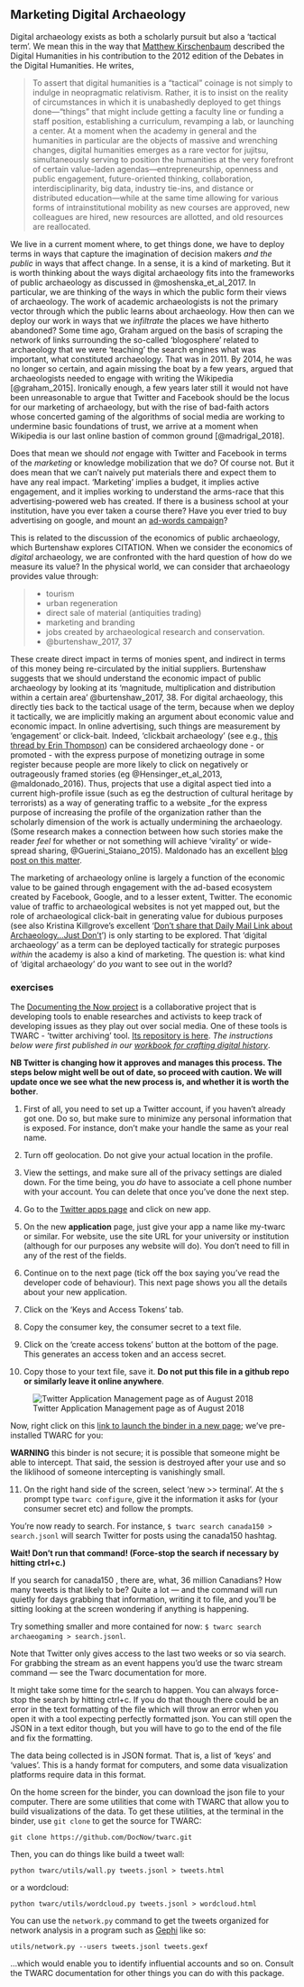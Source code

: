 ## Marketing Digital Archaeology

Digital archaeology exists as both a scholarly pursuit but also a 'tactical term'. We mean this in the way that [Matthew Kirschenbaum](http://dhdebates.gc.cuny.edu/debates/text/48) described the Digital Humanities in his contribution to the 2012 edition of the Debates in the Digital Humanities. He writes,

>To assert that digital humanities is a “tactical” coinage is not simply to indulge in neopragmatic relativism. Rather, it is to insist on the reality of circumstances in which it is unabashedly deployed to get things done—“things” that might include getting a faculty line or funding a staff position, establishing a curriculum, revamping a lab, or launching a center. At a moment when the academy in general and the humanities in particular are the objects of massive and wrenching changes, digital humanities emerges as a rare vector for jujitsu, simultaneously serving to position the humanities at the very forefront of certain value-laden agendas—entrepreneurship, openness and public engagement, future-oriented thinking, collaboration, interdisciplinarity, big data, industry tie-ins, and distance or distributed education—while at the same time allowing for various forms of intrainstitutional mobility as new courses are approved, new colleagues are hired, new resources are allotted, and old resources are reallocated.

We live in a current moment where, to get things done, we have to deploy terms in ways that capture the imagination of decision makers _and the public_ in ways that affect change. In a sense, it is a kind of marketing. But it is worth thinking about the ways digital archaeology fits into the frameworks of public archaeology as discussed in @moshenska_et_al_2017. In particular, we are thinking of the ways in which the public form their views of archaeology. The work of academic archaeologists is not the primary vector through which the public learns about archaeology. How then can we deploy our work in ways that we _infiltrate_ the places we have hitherto abandoned? Some time ago, Graham argued on the basis of scraping the network of links surrounding the so-called 'blogosphere' related to archaeology that we were 'teaching' the search engines what was important, what constituted archaeology. That was in 2011. By 2014, he was no longer so certain, and again missing the boat by a few years, argued that archaeologists needed to engage with writing the Wikipedia [@graham_2015]. Ironically enough, a few years later still it would not have been unreasonable to argue that Twitter and Facebook should be the locus for our marketing of archaeology, but with the rise of bad-faith actors whose concerted gaming of the algorithms of social media are working to undermine basic foundations of trust, we arrive at a moment when Wikipedia is our last online bastion of common ground [@madrigal_2018].

Does that mean we should _not_ engage with Twitter and Facebook in terms of the _marketing_ or knowledge mobilization that we do? Of course not. But it does mean that we can't naively put materials there and expect them to have any real impact. 'Marketing' implies a budget, it implies active engagement, and it implies working to understand the arms-race that this advertising-powered web has created. If there is a business school at your institution, have you ever taken a course there? Have you ever tried to buy advertising on google, and mount an [ad-words campaign](https://ads.google.com/home/)? 

This is related to the discussion of the economics of public archaeology, which Burtenshaw explores CITATION. When we consider the economics of _digital_ archaeology, we are confronted with the hard question of how do we measure its value? In the physical world, we can consider that archaeology provides value through:

> - tourism
> - urban regeneration
> - direct sale of material (antiquities trading)
> - marketing and branding
> - jobs created by archaeological research and conservation.
- @burtenshaw_2017, 37

These create direct impact in terms of monies spent, and indirect in terms of this money being re-circulated by the initial suppliers. Burtenshaw suggests that we should understand the economic impact of public archaeology by looking at its 'magnitude, multiplication and distribution within a certain area' @burtenshaw_2017, 38. For digital archaeology, this directly ties back to the tactical usage of the term, because when we deploy it tactically, we are implicitly making an argument about economic value and economic impact. In online advertising, such things are measurement by 'engagement' or click-bait. Indeed, 'clickbait archaeology' (see e.g., [this thread by Erin Thompson](https://twitter.com/artcrimeprof/status/1002345847068217345)) can be considered archaeology done - or promoted - with the express purpose of monetizing outrage in some register because people are more likely to click on negatively or outrageously framed stories (eg @Hensinger_et_al_2013, @maldonado_2016). Thus, projects that use a digital aspect tied into a current high-profile issue (such as eg the destruction of cultural heritage by terrorists) as a way of generating traffic to a website _for the express purpose of increasing the profile of the organization rather than the scholarly dimension of the work is actually undermining the archaeology. (Some research makes a connection between how such stories make the reader _feel_ for whether or not something will achieve 'virality' or wide-spread sharing, @Guerini_Staiano_2015). Maldonado has an excellent [blog post on this matter](http://almostarchaeology.com/post/154387752118/archaeologypost-truth). 

The marketing of archaeology online is largely a function of the economic value to be gained through engagement with the ad-based ecosystem created by Facebook, Google, and to a lesser extent, Twitter. The economic value of traffic to archaeological websites is not yet mapped out, but the role of archaeological click-bait in generating value for dubious purposes (see also Kristina Killgrove's excellent '[Don't share that Daily Mail Link about Archaeology...Just Don't](http://www.poweredbyosteons.org/2016/06/dont-share-that-daily-mail-link-about.html)') is only starting to be explored. That 'digital archaeology' as a term can be deployed tactically for strategic purposes _within_ the academy is also a kind of marketing. The question is: what kind of 'digital archaeology' do _you_ want to see out in the world?

### exercises

The [Documenting the Now project](https://www.docnow.io/) is a collaborative project that is developing tools to enable researches and activists to keep track of developing issues as they play out over social media. One of these tools is TWARC - 'twitter archiving' tool. [Its repository is here](https://github.com/DocNow/twarc). _The instructions below were first published in our [workbook for crafting digital history](http://workbook.craftingdigitalhistory.ca/module-2/Exercises/#exercise-5-mining-twitter)_.

**NB Twitter is changing how it approves and manages this process. The steps below might well be out of date, so proceed with caution. We will update once we see what the new process is, and whether it is worth the bother**.


1. First of all, you need to set up a Twitter account, if you haven't already got one. Do so, but make sure to minimize any personal information that is exposed. For instance, don't make your handle the same as your real name.

2. Turn off geolocation. Do not give your actual location in the profile.

3. View the settings, and make sure all of the privacy settings are dialed down. For the time being, you *do* have to associate a cell phone number with your account. You can delete that once you've done the next step.

4. Go to the [Twitter apps page](http://apps.twitter.com/) and click on new app.

5. On the new **application** page, just give your app a name like my-twarc or similar. For website, use the site URL for your university or institution (although for our purposes any website will do). You don’t need to fill in any of the rest of the fields.

6. Continue on to the next page (tick off the box saying you’ve read the developer code of behaviour). This next page shows you all the details about your new application.

7. Click on the ‘Keys and Access Tokens’ tab.

8. Copy the consumer key, the consumer secret to a text file.

9. Click on the ‘create access tokens’ button at the bottom of the page. This generates an access token and an access secret.

10. Copy those to your text file, save it. **Do not put this file in a github repo or similarly leave it online anywhere**.

![Twitter Application Management page as of August 2018](images/twitter-app.png)

Now, right click on this [link to launch the binder in a new page](https://mybinder.org/v2/gh/o-date/social-media-work/master); we've pre-installed TWARC for you: 

**WARNING** this binder is not secure; it is possible that someone might be able to intercept. That said, the session is destroyed after your use and so the liklihood of someone intercepting is vanishingly small.


11. On the right hand side of the screen, select 'new >> terminal'. At the `$` prompt type `twarc configure`, give it the information it asks for (your consumer secret etc) and follow the prompts.

You're now ready to search. For instance, `$ twarc search canada150 > search.jsonl` will search Twitter for posts using the canada150 hashtag.

**Wait! Don't run that command! (Force-stop the search if necessary by hitting ctrl+c.)**

If you search for canada150 , there are, what, 36 million Canadians? How many tweets is that likely to be? Quite a lot — and the command will run quietly for days grabbing that information, writing it to file, and you'll be sitting looking at the screen wondering if anything is happening.

Try something smaller and more contained for now: `$ twarc search archaeogaming > search.jsonl`.

Note that Twitter only gives access to the last two weeks or so via search. For grabbing the stream as an event happens you'd use the twarc stream command — see the Twarc documentation for more.

It might take some time for the search to happen. You can always force-stop the search by hitting ctrl+c. If you do that though there could be an error in the text formatting of the file which will throw an error when you open it with a tool expecting perfectly formatted json. You can still open the JSON in a text editor though, but you will have to go to the end of the file and fix the formatting.

The data being collected is in JSON format. That is, a list of 'keys' and 'values'. This is a handy format for computers, and some data visualization platforms require data in this format.

On the home screen for the binder, you can download the json file to your computer. There are some utilities that come with TWARC that allow you to build visualizations of the data. To get these utilities, at the terminal in the binder, use `git clone` to get the source for TWARC:

```git clone https://github.com/DocNow/twarc.git```

Then, you can do things like build a tweet wall:

```python twarc/utils/wall.py tweets.jsonl > tweets.html```

or a wordcloud:

```python twarc/utils/wordcloud.py tweets.jsonl > wordcloud.html```

You can use the `network.py` command to get the tweets organized for network analysis in a program such as [Gephi](http://gephi.org) like so:

```utils/network.py --users tweets.jsonl tweets.gexf```

...which would enable you to identify influential accounts and so on. Consult the TWARC documentation for other things you can do with this package.